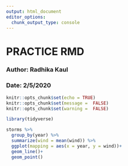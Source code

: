 ```yaml
---
output: html_document
editor_options: 
  chunk_output_type: console
---
```

# PRACTICE RMD

### Author: Radhika Kaul

### Date: 2/5/2020
```r
knitr::opts_chunk$set(echo = TRUE)
knitr::opts_chunk$set(message =  FALSE)
knitr::opts_chunk$set(warning =  FALSE)
```
 


```r
library(tidyverse)
```


```r
storms %>%
  group_by(year) %>%
  summarize(wind = mean(wind)) %>%
  ggplot(mapping = aes(x = year, y = wind))+
  geom_line()+
  geom_point()

```
